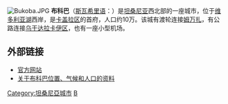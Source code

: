 [[File:Bukoba.JPG|thumb]]
'''布科巴'''（[[斯瓦希里语|斯瓦希里语]]：'''{{lang|sw|Bukoba}}'''）是[[坦桑尼亚|坦桑尼亚]]西北部的一座城市，位于[[维多利亚湖|维多利亚湖]]西岸，是[[卡盖拉区|卡盖拉区]]的首府，人口约10万。该城有渡轮连接[[姆万扎|姆万扎]]，有公路连接[[乌干达|乌干达]][[拉卡伊区|拉卡伊区]]，也有一座小型机场。

==外部链接==
* [https://web.archive.org/web/20050411171943/http://www.kagera.org/ 官方网站]
* [https://web.archive.org/web/20080514233511/http://www.world66.com/africa/tanzania/bukoba 关于布科巴位置、气候和人口的资料]
{{Authority control}}
{{Tanzania-geo-stub}}
{{coord|1|20|S|31|49|E|region:TZ_type:city|display=title}}
{{DEFAULTSORT:Bukoba}}
[[Category:坦桑尼亞城市|Category:坦桑尼亞城市]]
[[Category:维多利亚湖|B]]